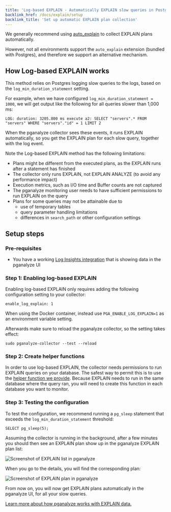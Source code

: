 ```yaml
---
title: 'Log-based EXPLAIN - Automatically EXPLAIN slow queries in Postgres'
backlink_href: /docs/explain/setup
backlink_title: 'Set up automatic EXPLAIN plan collection'
---
```



We generally recommend using [auto_explain](/docs/explain/setup/auto_explain) to collect EXPLAIN plans automatically.

However, not all environments support the `auto_explain` extension (bundled with Postgres), and therefore we support an alternative mechanism.

<ToC items={props.toc} />

## How Log-based EXPLAIN works

This method relies on Postgres logging slow queries to the logs, based on the `log_min_duration_statement` setting.

For example, when we have configured `log_min_duration_statement = 1000`, we will get output like the following for all queries slower than 1,000 ms:

```
LOG: duration: 3205.800 ms execute a2: SELECT "servers".* FROM "servers" WHERE "servers"."id" = 1 LIMIT 2
```

When the pganalyze collector sees these events, it runs EXPLAIN automatically, so you get the EXPLAIN plan for each slow query, together with the log event.

Note the Log-based EXPLAIN method has the following limitations:

* Plans might be different from the executed plans, as the EXPLAIN runs after a statement has finished
* The collector only runs EXPLAIN, not EXPLAIN ANALYZE (to avoid any performance impact)
* Execution metrics, such as I/O time and Buffer counts are not captured
* The pganalyze monitoring user needs to have sufficient permissions to run EXPLAIN on the query
* Plans for some queries may not be attainable due to
  * use of temporary tables
  * query parameter handling limitations
  * differences in `search_path` or other configuration settings

## Setup steps

### Pre-requisites

* You have a working [Log Insights integration](/docs/log-insights) that is showing data in the pganalyze UI

### Step 1: Enabling log-based EXPLAIN

Enabling log-based EXPLAIN only requires adding the following configuration setting to your collector:

```
enable_log_explain: 1
```

When using the Docker container, instead use `PGA_ENABLE_LOG_EXPLAIN=1` as an environment variable setting.

Afterwards make sure to reload the pganalyze collector, so the setting takes effect:

```
sudo pganalyze-collector --test --reload
```

### Step 2: Create helper functions

In order to use log-based EXPLAIN, the collector needs permissions to run EXPLAIN queries on your database.
The safest way to permit this is to use the [helper function we provide](https://github.com/pganalyze/collector/#setting-up-log-explain-helper).
Because EXPLAIN needs to run in the same database where the query ran, you will need to create this function
in each database you want to monitor.

### Step 3: Testing the configuration

To test the configuration, we recommend running a `pg_sleep` statement that exceeds the `log_min_duration_statement` threshold:

```
SELECT pg_sleep(5);
```

Assuming the collector is running in the background, after a few minutes you should then see an EXPLAIN plan show up in the pganalyze EXPLAIN plan list:

![Screenshot of EXPLAIN list in pganalyze](log-explain-overview.png)

When you go to the details, you will find the corresponding plan:

![Screenshot of EXPLAIN plan in pganalyze](log-explain-details.png)

From now on, you will now get EXPLAIN plans automatically in the pganalyze UI, for all your slow queries.

[Learn more about how pganalyze works with EXPLAIN data.](/docs/explain)